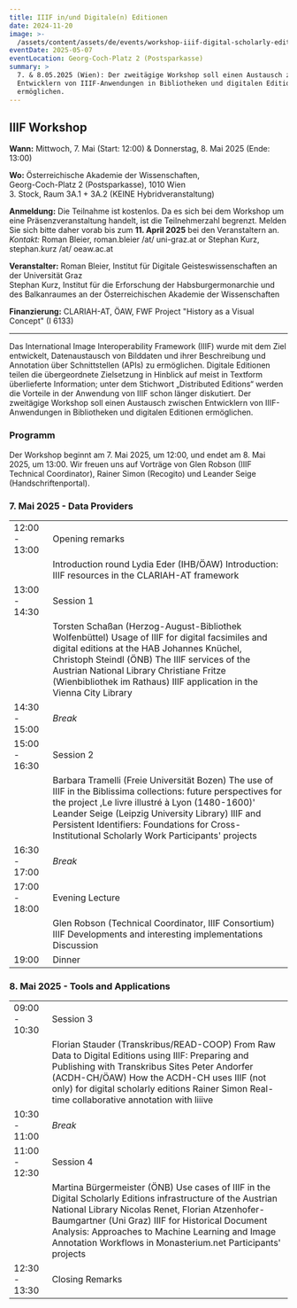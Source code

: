```yaml
---
title: IIIF in/und Digitale(n) Editionen
date: 2024-11-20
image: >-
  /assets/content/assets/de/events/workshop-iiif-digital-scholarly-editions/image.png
eventDate: 2025-05-07
eventLocation: Georg-Coch-Platz 2 (Postsparkasse)
summary: >
  7. & 8.05.2025 (Wien): Der zweitägige Workshop soll einen Austausch zwischen
  Entwicklern von IIIF-Anwendungen in Bibliotheken und digitalen Editionen
  ermöglichen.
---
```

## IIIF Workshop

**Wann:** Mittwoch, 7. Mai (Start: 12:00) & Donnerstag, 8. Mai 2025 (Ende: 13:00)

**Wo:** Österreichische Akademie der Wissenschaften, \
Georg-Coch-Platz 2 (Postsparkasse), 1010 Wien\
3\. Stock, Raum 3A.1 + 3A.2 (KEINE Hybridveranstaltung)

**Anmeldung:** Die Teilnahme ist kostenlos. Da es sich bei dem Workshop um eine Präsenzveranstaltung handelt, ist die Teilnehmerzahl begrenzt. Melden Sie sich bitte daher vorab bis zum **11. April 2025** bei den Veranstaltern an.\
*Kontakt:* Roman Bleier, roman.bleier /at/ uni-graz.at or Stephan Kurz, stephan.kurz /at/ oeaw\.ac.at

**Veranstalter:** Roman Bleier, Institut für Digitale Geisteswissenschaften an der Universität Graz\
Stephan Kurz, Institut für die Erforschung der Habsburgermonarchie und des Balkanraumes an der Österreichischen Akademie der Wissenschaften

**Finanzierung:** CLARIAH-AT, ÖAW, FWF Project "History as a Visual Concept" (I 6133)

---

Das International Image Interoperability Framework (IIIF) wurde mit dem Ziel entwickelt, Datenaustausch von Bilddaten und ihrer Beschreibung und Annotation über Schnittstellen (APIs) zu ermöglichen. Digitale Editionen teilen die übergeordnete Zielsetzung in Hinblick auf meist in Textform überlieferte Information; unter dem Stichwort „Distributed Editions“ werden die Vorteile in der Anwendung von IIIF schon länger diskutiert. Der zweitägige Workshop soll einen Austausch zwischen Entwicklern von IIIF-Anwendungen in Bibliotheken und digitalen Editionen ermöglichen.

### Programm

Der Workshop beginnt am 7. Mai 2025, um 12:00, und endet am 8. Mai 2025, um 13:00. Wir freuen uns auf Vorträge von Glen Robson (IIIF Technical Coordinator), Rainer Simon (Recogito) und Leander Seige (Handschriftenportal).

### 7. Mai 2025 - Data Providers&#x20;

|               |                                                                                                                                                                                                                                                                                                                            |
| ------------- | -------------------------------------------------------------------------------------------------------------------------------------------------------------------------------------------------------------------------------------------------------------------------------------------------------------------------- |
| 12:00 - 13:00 | Opening remarks                                                                                                                                                                                                                                                                                                            |
|               | Introduction round Lydia Eder (IHB/ÖAW) Introduction: IIIF resources in the CLARIAH-AT framework                                                                                                                                                                                                                           |
| 13:00 - 14:30 | Session 1                                                                                                                                                                                                                                                                                                                  |
|               | Torsten Schaßan (Herzog-August-Bibliothek Wolfenbüttel) Usage of IIIF for digital facsimiles and digital editions at the HAB Johannes Knüchel, Christoph Steindl (ÖNB) The IIIF services of the Austrian National Library Christiane Fritze (Wienbibliothek im Rathaus) IIIF application in the Vienna City Library        |
| 14:30 - 15:00 | *Break*                                                                                                                                                                                                                                                                                                                    |
| 15:00 - 16:30 | Session 2                                                                                                                                                                                                                                                                                                                  |
|               | Barbara Tramelli (Freie Universität Bozen) The use of IIIF in the Biblissima collections: future perspectives for the project ,Le livre illustré à Lyon (1480-1600)' Leander Seige (Leipzig University Library) IIIF and Persistent Identifiers: Foundations for Cross-Institutional Scholarly Work Participants' projects |
| 16:30 - 17:00 | *Break*                                                                                                                                                                                                                                                                                                                    |
| 17:00 - 18:00 | Evening Lecture                                                                                                                                                                                                                                                                                                            |
|               | Glen Robson (Technical Coordinator, IIIF Consortium) IIIF Developments and interesting implementations Discussion                                                                                                                                                                                                          |
| 19:00         | Dinner                                                                                                                                                                                                                                                                                                                     |

### 8. Mai 2025 - Tools and Applications

|               |                                                                                                                                                                                                                                                                                                                                         |
| ------------- | --------------------------------------------------------------------------------------------------------------------------------------------------------------------------------------------------------------------------------------------------------------------------------------------------------------------------------------- |
| 09:00 - 10:30 | Session 3                                                                                                                                                                                                                                                                                                                               |
|               | Florian Stauder (Transkribus/READ-COOP) From Raw Data to Digital Editions using IIIF: Preparing and Publishing with Transkribus Sites Peter Andorfer (ACDH-CH/ÖAW) How the ACDH-CH uses IIIF (not only) for digital scholarly editions Rainer Simon Real-time collaborative annotation with liiive                                      |
| 10:30 - 11:00 | *Break*                                                                                                                                                                                                                                                                                                                                 |
| 11:00 - 12:30 | Session 4                                                                                                                                                                                                                                                                                                                               |
|               | Martina Bürgermeister (ÖNB) Use cases of IIIF in the Digital Scholarly Editions infrastructure of the Austrian National Library Nicolas Renet, Florian Atzenhofer-Baumgartner (Uni Graz) IIIF for Historical Document Analysis: Approaches to Machine Learning and Image Annotation Workflows in Monasterium.net Participants' projects |
| 12:30 - 13:30 | Closing Remarks                                                                                                                                                                                                                                                                                                                         |

<DownloadButton label="Download Programm" href="/assets/content/downloads/de/events/workshop-iiif-digital-scholarly-editions/20250507-iiif-workshop.pdf" />

